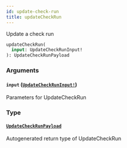 ```yaml
---
id: update-check-run
title: updateCheckRun
---
```


Update a check run

```graphql
updateCheckRun(
  input: UpdateCheckRunInput!
): UpdateCheckRunPayload

```

### Arguments

#### `input` ([`UpdateCheckRunInput!`](/docs/api/inputs/update-check-run-input))

Parameters for UpdateCheckRun

### Type

#### [`UpdateCheckRunPayload`](/docs/api/objects/update-check-run-payload)

Autogenerated return type of UpdateCheckRun
